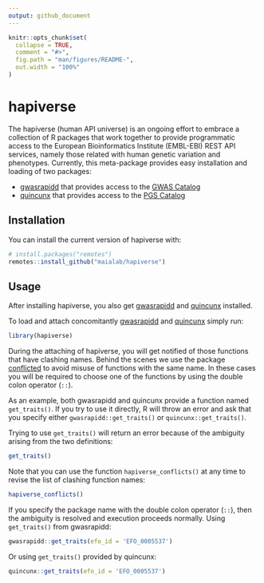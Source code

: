 ```yaml
---
output: github_document
---
```


<!-- README.md is generated from README.Rmd. Please edit that file -->

```r
knitr::opts_chunk$set(
  collapse = TRUE,
  comment = "#>",
  fig.path = "man/figures/README-",
  out.width = "100%"
)
```

# hapiverse

<!-- badges: start -->
<!-- badges: end -->

The hapiverse (human API universe) is an ongoing effort to embrace a collection
of R packages that work together to provide programmatic access to the European
Bioinformatics Institute (EMBL-EBI) REST API services, namely those related with
human genetic variation and phenotypes. Currently, this meta-package provides
easy installation and loading of two packages:

- [gwasrapidd](https://github.com/ramiromagno/gwasrapidd) that provides access to the [GWAS Catalog](https://www.ebi.ac.uk/gwas/)
- [quincunx](https://github.com/maialab/quincunx) that provides access to the [PGS Catalog](https://www.pgscatalog.org/)

## Installation

You can install the current version of hapiverse with:

``` r
# install.packages("remotes")
remotes::install_github("maialab/hapiverse")
```

## Usage

After installing hapiverse, you also get [gwasrapidd](https://github.com/ramiromagno/gwasrapidd) and
[quincunx](https://github.com/maialab/quincunx) installed.

To load and attach concomitantly [gwasrapidd](https://github.com/ramiromagno/gwasrapidd) and
[quincunx](https://github.com/maialab/quincunx) simply run:

```r
library(hapiverse)
```

During the attaching of hapiverse, you will get notified of those functions that have clashing names. Behind the scenes we use the package [conflicted](https://github.com/r-lib/conflicted) to avoid misuse of functions with the same name. In these cases you will be required to choose one of the functions by using the double colon operator (`::`).

As an example, both gwasrapidd and quincunx provide a function named `get_traits()`. If you try to use it directly, R will throw an error and ask that you specify either `gwasrapidd::get_traits()` or `quincunx::get_traits()`.

Trying to use `get_traits()` will return an error because of the ambiguity arising from the two definitions:

```r
get_traits()
```
Note that you can use the function `hapiverse_conflicts()` at any time to revise the list of clashing function names:

```r
hapiverse_conflicts()
```

If you specify the package name with the double colon operator (`::`), then the ambiguity is resolved and execution proceeds normally. Using `get_traits()` from gwasrapidd:

```r
gwasrapidd::get_traits(efo_id = 'EFO_0005537')
```

Or using `get_traits()` provided by quincunx:

```r
quincunx::get_traits(efo_id = 'EFO_0005537')
```
